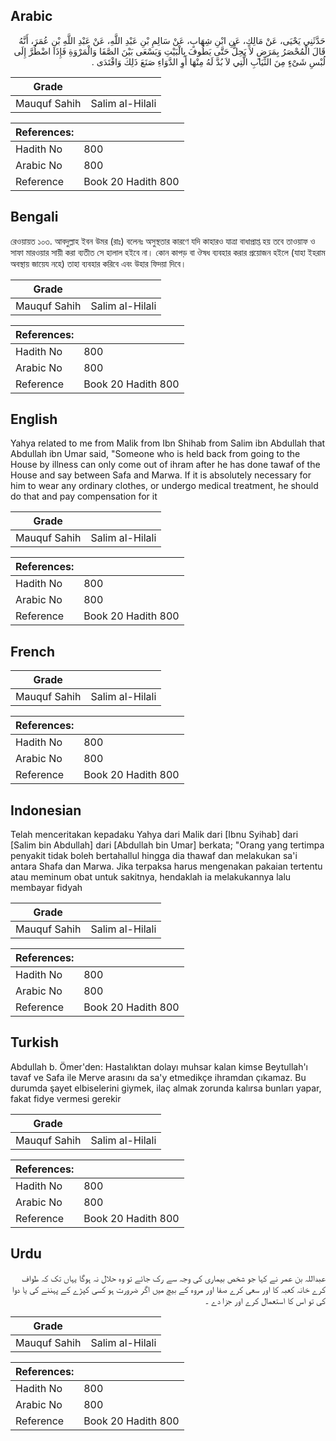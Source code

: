 ## Arabic


<div dir="rtl" lang="ar" style={{fontSize:'larger',backgroundColor:'#f8f9fa',padding:20}}>
حَدَّثَنِي يَحْيَى، عَنْ مَالِكٍ، عَنِ ابْنِ شِهَابٍ، عَنْ سَالِمِ بْنِ عَبْدِ اللَّهِ، عَنْ عَبْدِ اللَّهِ بْنِ عُمَرَ، أَنَّهُ قَالَ الْمُحْصَرُ بِمَرَضٍ لاَ يَحِلُّ حَتَّى يَطُوفَ بِالْبَيْتِ وَيَسْعَى بَيْنَ الصَّفَا وَالْمَرْوَةِ فَإِذَا اضْطُرَّ إِلَى لُبْسِ شَىْءٍ مِنَ الثِّيَابِ الَّتِي لاَ بُدَّ لَهُ مِنْهَا أَوِ الدَّوَاءِ صَنَعَ ذَلِكَ وَافْتَدَى ‏.‏
</div>
<div style={{backgroundColor:'#f8f9fa',padding:20, marginBottom: 10}}><table> <thead> <tr> <th>Grade</th> <th></th> </tr> </thead> <tbody> <tr><td>Mauquf Sahih</td><td>Salim al-Hilali</td></tr></tbody></table><table> <thead> <tr> <th>References:</th> <th></th> </tr> </thead> <tbody><tr><td>Hadith No</td><td>800</td></tr><tr><td>Arabic No</td><td>800</td></tr><tr><td>Reference</td><td>Book 20 Hadith 800</td></tr></tbody></table></div>

## Bengali


<div dir="ltr" lang="bn" style={{fontSize:'larger',backgroundColor:'#f8f9fa',padding:20}}>
রেওয়ায়ত ১০৩. আবদুল্লাহ ইবন উমর (রাঃ) বলেনঃ অসুস্থতার কারণে যদি কাহারও যাত্রা বাধাপ্রাপ্ত হয় তবে তাওয়াফ ও সাফা মারওয়ার সায়ী করা ব্যতীত সে হালাল হইবে না। কোন কাপড় বা ঔষধ ব্যবহার করার প্রয়োজন হইলে (যাহা ইহরাম অবস্থায় জায়েয নহে) তাহা ব্যবহার করিবে এবং উহার ফিদয়া দিবে।
</div>
<div style={{backgroundColor:'#f8f9fa',padding:20, marginBottom: 10}}><table> <thead> <tr> <th>Grade</th> <th></th> </tr> </thead> <tbody> <tr><td>Mauquf Sahih</td><td>Salim al-Hilali</td></tr></tbody></table><table> <thead> <tr> <th>References:</th> <th></th> </tr> </thead> <tbody><tr><td>Hadith No</td><td>800</td></tr><tr><td>Arabic No</td><td>800</td></tr><tr><td>Reference</td><td>Book 20 Hadith 800</td></tr></tbody></table></div>

## English


<div dir="ltr" lang="en" style={{fontSize:'larger',backgroundColor:'#f8f9fa',padding:20}}>
Yahya related to me from Malik from Ibn Shihab from Salim ibn Abdullah that Abdullah ibn Umar said, "Someone who is held back from going to the House by illness can only come out of ihram after he has done tawaf of the House and say between Safa and Marwa. If it is absolutely necessary for him to wear any ordinary clothes, or undergo medical treatment, he should do that and pay compensation for it
</div>
<div style={{backgroundColor:'#f8f9fa',padding:20, marginBottom: 10}}><table> <thead> <tr> <th>Grade</th> <th></th> </tr> </thead> <tbody> <tr><td>Mauquf Sahih</td><td>Salim al-Hilali</td></tr></tbody></table><table> <thead> <tr> <th>References:</th> <th></th> </tr> </thead> <tbody><tr><td>Hadith No</td><td>800</td></tr><tr><td>Arabic No</td><td>800</td></tr><tr><td>Reference</td><td>Book 20 Hadith 800</td></tr></tbody></table></div>

## French


<div dir="ltr" lang="fr" style={{fontSize:'larger',backgroundColor:'#f8f9fa',padding:20}}>

</div>
<div style={{backgroundColor:'#f8f9fa',padding:20, marginBottom: 10}}><table> <thead> <tr> <th>Grade</th> <th></th> </tr> </thead> <tbody> <tr><td>Mauquf Sahih</td><td>Salim al-Hilali</td></tr></tbody></table><table> <thead> <tr> <th>References:</th> <th></th> </tr> </thead> <tbody><tr><td>Hadith No</td><td>800</td></tr><tr><td>Arabic No</td><td>800</td></tr><tr><td>Reference</td><td>Book 20 Hadith 800</td></tr></tbody></table></div>

## Indonesian


<div dir="ltr" lang="id" style={{fontSize:'larger',backgroundColor:'#f8f9fa',padding:20}}>
Telah menceritakan kepadaku Yahya dari Malik dari [Ibnu Syihab] dari [Salim bin Abdullah] dari [Abdullah bin Umar] berkata; "Orang yang tertimpa penyakit tidak boleh bertahallul hingga dia thawaf dan melakukan sa'i antara Shafa dan Marwa. Jika terpaksa harus mengenakan pakaian tertentu atau meminum obat untuk sakitnya, hendaklah ia melakukannya lalu membayar fidyah
</div>
<div style={{backgroundColor:'#f8f9fa',padding:20, marginBottom: 10}}><table> <thead> <tr> <th>Grade</th> <th></th> </tr> </thead> <tbody> <tr><td>Mauquf Sahih</td><td>Salim al-Hilali</td></tr></tbody></table><table> <thead> <tr> <th>References:</th> <th></th> </tr> </thead> <tbody><tr><td>Hadith No</td><td>800</td></tr><tr><td>Arabic No</td><td>800</td></tr><tr><td>Reference</td><td>Book 20 Hadith 800</td></tr></tbody></table></div>

## Turkish


<div dir="ltr" lang="tr" style={{fontSize:'larger',backgroundColor:'#f8f9fa',padding:20}}>
Abdullah b. Ömer'den: Hastalıktan dolayı muhsar kalan kimse Beytullah'ı tavaf ve Safa ile Merve arasını da sa'y etmedikçe ihramdan çıkamaz. Bu durumda şayet elbiselerini giymek, ilaç almak zorunda kalırsa bunları yapar, fakat fidye vermesi gerekir
</div>
<div style={{backgroundColor:'#f8f9fa',padding:20, marginBottom: 10}}><table> <thead> <tr> <th>Grade</th> <th></th> </tr> </thead> <tbody> <tr><td>Mauquf Sahih</td><td>Salim al-Hilali</td></tr></tbody></table><table> <thead> <tr> <th>References:</th> <th></th> </tr> </thead> <tbody><tr><td>Hadith No</td><td>800</td></tr><tr><td>Arabic No</td><td>800</td></tr><tr><td>Reference</td><td>Book 20 Hadith 800</td></tr></tbody></table></div>

## Urdu


<div dir="rtl" lang="ur" style={{fontSize:'larger',backgroundColor:'#f8f9fa',padding:20}}>
عبداللہ بن عمر نے کہا جو شخص بیماری کی وجہ سے رک جائے تو وہ حلال نہ ہوگا یہاں تک کہ طواف کرے خانہ کعبہ کا اور سعی کرے صفا اور مروہ کے بیچ میں اگر ضرورت ہو کسی کپڑے کے پہننے کی یا دوا کی تو اس کا استعمال کرے اور جزا دے ۔
</div>
<div style={{backgroundColor:'#f8f9fa',padding:20, marginBottom: 10}}><table> <thead> <tr> <th>Grade</th> <th></th> </tr> </thead> <tbody> <tr><td>Mauquf Sahih</td><td>Salim al-Hilali</td></tr></tbody></table><table> <thead> <tr> <th>References:</th> <th></th> </tr> </thead> <tbody><tr><td>Hadith No</td><td>800</td></tr><tr><td>Arabic No</td><td>800</td></tr><tr><td>Reference</td><td>Book 20 Hadith 800</td></tr></tbody></table></div>